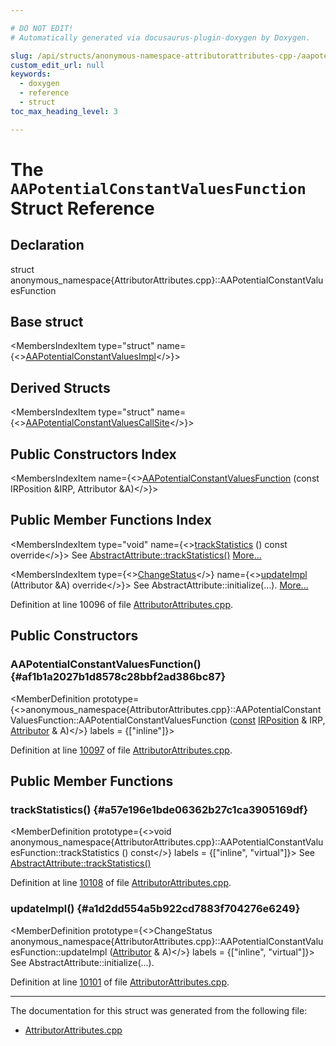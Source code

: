 ```yaml
---

# DO NOT EDIT!
# Automatically generated via docusaurus-plugin-doxygen by Doxygen.

slug: /api/structs/anonymous-namespace-attributorattributes-cpp-/aapotentialconstantvaluesfunction
custom_edit_url: null
keywords:
  - doxygen
  - reference
  - struct
toc_max_heading_level: 3

---
```





# The `AAPotentialConstantValuesFunction` Struct Reference

<DoxygenPage pluginConfig={pluginConfig}>



## Declaration

<CodeBlock>struct anonymous_namespace{AttributorAttributes.cpp}::AAPotentialConstantValuesFunction</CodeBlock>

## Base struct

<MembersIndex>

<MembersIndexItem
  type="struct"
  name={<><a href="/docs/api/structs/anonymous-namespace-attributorattributes-cpp-/aapotentialconstantvaluesimpl">AAPotentialConstantValuesImpl</a></>}>
</MembersIndexItem>

</MembersIndex>

## Derived Structs

<MembersIndex>

<MembersIndexItem
  type="struct"
  name={<><a href="/docs/api/structs/anonymous-namespace-attributorattributes-cpp-/aapotentialconstantvaluescallsite">AAPotentialConstantValuesCallSite</a></>}>
</MembersIndexItem>

</MembersIndex>

## Public Constructors Index

<MembersIndex>

<MembersIndexItem
  name={<><a href="#af1b1a2027b1d8578c28bbf2ad386bc87">AAPotentialConstantValuesFunction</a> (const IRPosition &amp;IRP, Attributor &amp;A)</>}>
</MembersIndexItem>

</MembersIndex>

## Public Member Functions Index

<MembersIndex>

<MembersIndexItem
  type="void"
  name={<><a href="#a57e196e1bde06362b27c1ca3905169df">trackStatistics</a> () const override</>}>
See <a href="/docs/api/structs/llvm/abstractattribute/#add85e4d78cefc67429904d7492aff9a4">AbstractAttribute::trackStatistics()</a> <a href="#a57e196e1bde06362b27c1ca3905169df">More...</a>
</MembersIndexItem>

<MembersIndexItem
  type={<><a href="/docs/api/namespaces/llvm/#acd850975ae5042cacb64a9d0ea4715f3">ChangeStatus</a></>}
  name={<><a href="#a1d2dd554a5b922cd7883f704276e6249">updateImpl</a> (Attributor &amp;A) override</>}>
See AbstractAttribute::initialize(...). <a href="#a1d2dd554a5b922cd7883f704276e6249">More...</a>
</MembersIndexItem>

</MembersIndex>


Definition at line 10096 of file <a href="/docs/api/files/lib/lib/transforms/lib/transforms/ipo/attributorattributes-cpp">AttributorAttributes.cpp</a>.

<SectionDefinition>

## Public Constructors

### AAPotentialConstantValuesFunction() {#af1b1a2027b1d8578c28bbf2ad386bc87}

<MemberDefinition
  prototype={<>anonymous&#95;namespace&#123;AttributorAttributes.cpp&#125;::AAPotentialConstantValuesFunction::AAPotentialConstantValuesFunction (<a href="/docs/api/files/lib/lib/target/lib/target/aarch64/aarch64promoteconstant-cpp/#a90f8350fecae261c25be85d38b451bff">const</a> <a href="/docs/api/structs/llvm/irposition">IRPosition</a> &amp; IRP, <a href="/docs/api/structs/llvm/attributor">Attributor</a> &amp; A)</>}
  labels = {["inline"]}>

Definition at line <a href="/docs/api/files/lib/lib/transforms/lib/transforms/ipo/attributorattributes-cpp/#l10097">10097</a> of file <a href="/docs/api/files/lib/lib/transforms/lib/transforms/ipo/attributorattributes-cpp">AttributorAttributes.cpp</a>.
</MemberDefinition>

</SectionDefinition>

<SectionDefinition>

## Public Member Functions

### trackStatistics() {#a57e196e1bde06362b27c1ca3905169df}

<MemberDefinition
  prototype={<>void anonymous&#95;namespace&#123;AttributorAttributes.cpp&#125;::AAPotentialConstantValuesFunction::trackStatistics () const</>}
  labels = {["inline", "virtual"]}>
See <a href="/docs/api/structs/llvm/abstractattribute/#add85e4d78cefc67429904d7492aff9a4">AbstractAttribute::trackStatistics()</a>

Definition at line <a href="/docs/api/files/lib/lib/transforms/lib/transforms/ipo/attributorattributes-cpp/#l10108">10108</a> of file <a href="/docs/api/files/lib/lib/transforms/lib/transforms/ipo/attributorattributes-cpp">AttributorAttributes.cpp</a>.
</MemberDefinition>

### updateImpl() {#a1d2dd554a5b922cd7883f704276e6249}

<MemberDefinition
  prototype={<>ChangeStatus anonymous&#95;namespace&#123;AttributorAttributes.cpp&#125;::AAPotentialConstantValuesFunction::updateImpl (<a href="/docs/api/structs/llvm/attributor">Attributor</a> &amp; A)</>}
  labels = {["inline", "virtual"]}>
See AbstractAttribute::initialize(...).

Definition at line <a href="/docs/api/files/lib/lib/transforms/lib/transforms/ipo/attributorattributes-cpp/#l10101">10101</a> of file <a href="/docs/api/files/lib/lib/transforms/lib/transforms/ipo/attributorattributes-cpp">AttributorAttributes.cpp</a>.
</MemberDefinition>

</SectionDefinition>

<hr/>

The documentation for this struct was generated from the following file:

<ul>
<li><a href="/docs/api/files/lib/lib/transforms/lib/transforms/ipo/attributorattributes-cpp">AttributorAttributes.cpp</a></li>
</ul>

</DoxygenPage>
